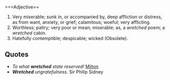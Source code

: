 =={{En}}==
===Adjective==
# Very miserable; sunk in, or accompanied by, deep affliction or distress, as from want, anxiety, or grief; calamitous; woeful; very afflicting.
# Worthless; paltry; very poor or mean; miserable; as, a ''wretched'' poem; a ''wretched'' cabin.
# Hatefully contemptible; despicable; wicked (Obsolete).

==Quotes==
* ''To what '''wretched''' state reserved!''  [[Milton]]
* '''''Wretched''' ungratefulness''. Sir Philip Sidney